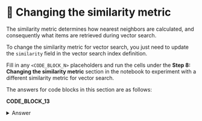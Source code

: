# 👐 Changing the similarity metric

The similarity metric determines how nearest neighbors are calculated, and consequently what items are retrieved during vector search.

To change the similarity metric for vector search, you just need to update the `similarity` field in the vector search index definition.

Fill in any `<CODE_BLOCK_N>` placeholders and run the cells under the **Step 8: Changing the similarity metric** section in the notebook to experiment with a different similarity metric for vector search.

The answers for code blocks in this section are as follows:

**CODE_BLOCK_13**

<details>
<summary>Answer</summary>
<div>

```json
{
    "name": ATLAS_VECTOR_SEARCH_INDEX_NAME,
    "type": "vectorSearch",
    "definition": {
        "fields": [
            {
                "type": "vector",
                "path": "embedding",
                "numDimensions": 512,
                "similarity": "dotProduct",
            },
        ]
    },
}
```

</div>
</details>